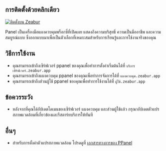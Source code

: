 ## การติดตั้งด้วยคลิกเดียว

[![ติดตั้งบน Zeabur](https://zeabur.com/deployed-on-zeabur-dark.svg)](https://zeabur.com/templates/IBPWWW?referralCode=PPanelGroup&utm_source=PPanelGroup&utm_campaign=oss)

Panel เป็นเครื่องมือแผงควบคุมพร็อกซี่ที่เปิดเผย แสดงถึงความบริสุทธิ์ ความเป็นมืออาชีพ และความสมบูรณ์แบบ ซึ่งออกแบบมาเพื่อเป็นตัวเลือกที่เหมาะสมสำหรับการเรียนรู้และการใช้งานจริงของคุณ

## วิธีการใช้งาน

- คุณสามารถเข้าถึงเซิร์ฟเวอร์ ppanel ของคุณเพื่อทำการตั้งค่าเริ่มต้นได้ที่ `บริการเซิร์ฟเวอร์.zeabur.app`
- คุณสามารถเข้าถึงแผงควบคุม ppanel ของคุณเพื่อทำการจัดการได้ที่ `แผงควบคุม.zeabur.app`
- คุณสามารถเข้าถึงส่วนผู้ใช้ ppanel ของคุณเพื่อทำการใช้งานได้ที่ `ผู้ใช้.zeabur.app`

## ข้อควรระวัง

- หลังจากที่คุณได้อัปเดตโดเมนของเซิร์ฟเวอร์ แผงควบคุม และส่วนผู้ใช้แล้ว กรุณาอัปเดตตัวแปรสภาพแวดล้อมที่เกี่ยวข้องและรีสตาร์ทบริการให้ทันที

## อื่นๆ

- สำหรับการตั้งค่าตัวแปรสภาพแวดล้อม โปรดดูที่ [เอกสารทางการของ PPanel](https://ppanel.dev/)


<Giscus />
